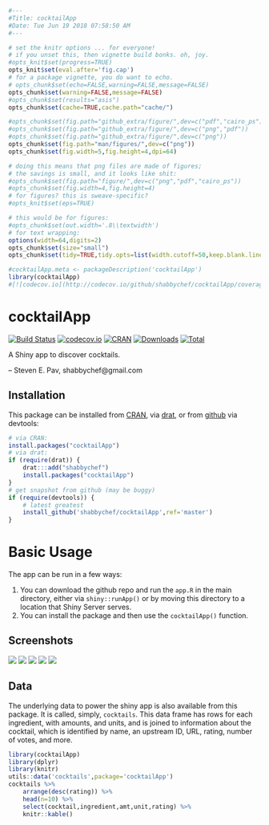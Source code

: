 ```r
#---
#Title: cocktailApp
#Date: Tue Jun 19 2018 07:58:50 AM
#---

# set the knitr options ... for everyone!
# if you unset this, then vignette build bonks. oh, joy.
#opts_knit$set(progress=TRUE)
opts_knit$set(eval.after='fig.cap')
# for a package vignette, you do want to echo.
# opts_chunk$set(echo=FALSE,warning=FALSE,message=FALSE)
opts_chunk$set(warning=FALSE,message=FALSE)
#opts_chunk$set(results="asis")
opts_chunk$set(cache=TRUE,cache.path="cache/")

#opts_chunk$set(fig.path="github_extra/figure/",dev=c("pdf","cairo_ps"))
#opts_chunk$set(fig.path="github_extra/figure/",dev=c("png","pdf"))
#opts_chunk$set(fig.path="github_extra/figure/",dev=c("png"))
opts_chunk$set(fig.path="man/figures/",dev=c("png"))
opts_chunk$set(fig.width=5,fig.height=4,dpi=64)

# doing this means that png files are made of figures;
# the savings is small, and it looks like shit:
#opts_chunk$set(fig.path="figure/",dev=c("png","pdf","cairo_ps"))
#opts_chunk$set(fig.width=4,fig.height=4)
# for figures? this is sweave-specific?
#opts_knit$set(eps=TRUE)

# this would be for figures:
#opts_chunk$set(out.width='.8\\textwidth')
# for text wrapping:
options(width=64,digits=2)
opts_chunk$set(size="small")
opts_chunk$set(tidy=TRUE,tidy.opts=list(width.cutoff=50,keep.blank.line=TRUE))

#cocktailApp.meta <- packageDescription('cocktailApp')
library(cocktailApp)
#[![codecov.io](http://codecov.io/github/shabbychef/cocktailApp/coverage.svg?branch=master)](http://codecov.io/github/shabbychef/cocktailApp?branch=master)
```

# cocktailApp

[![Build Status](https://travis-ci.org/shabbychef/cocktailApp.png)](https://travis-ci.org/shabbychef/cocktailApp)
[![codecov.io](http://codecov.io/github/shabbychef/cocktailApp/coverage.svg?branch=master)](http://codecov.io/github/shabbychef/cocktailApp?branch=master)
[![CRAN](http://www.r-pkg.org/badges/version/cocktailApp)](https://cran.r-project.org/package=cocktailApp)
[![Downloads](http://cranlogs.r-pkg.org/badges/cocktailApp?color=green)](http://www.r-pkg.org/pkg/cocktailApp)
[![Total](http://cranlogs.r-pkg.org/badges/grand-total/cocktailApp?color=green)](http://www.r-pkg.org/pkg/cocktailApp)


A Shiny app to discover cocktails.

-- Steven E. Pav, shabbychef@gmail.com

## Installation

This package can be installed from 
[CRAN](https://cran.r-project.org/package=cocktailApp "CRAN page"),
via [drat](https://github.com/eddelbuettel/drat "drat"), or 
from [github](https://www.github.com/shabbychef/cocktailApp "cocktailApp")
via devtools:

```r
# via CRAN:
install.packages("cocktailApp")
# via drat:
if (require(drat)) {
    drat:::add("shabbychef")
    install.packages("cocktailApp")
}
# get snapshot from github (may be buggy)
if (require(devtools)) {
	# latest greatest
	install_github('shabbychef/cocktailApp',ref='master')
}
```

# Basic Usage

The app can be run in a few ways: 

1. You can download the github repo and run the `app.R` in the main directory,
	 either via `shiny::runApp()` or by moving this directory to a location that
	 Shiny Server serves.
1. You can install the package and then use the `cocktailApp()` function.

## Screenshots

![](man/figures/Screenshot-mainpage.png)
![](man/figures/Screenshot-ingredients.png)
![](man/figures/Screenshot-hobsons.png)
![](man/figures/Screenshot-ternary.png)
![](man/figures/Screenshot-barplot.png)

## Data

The underlying data to power the shiny app is also available from this package.
It is called, simply, `cocktails`. This data frame has rows for each
ingredient, with amounts, and units, and is joined to information about the
cocktail, which is identified by name, an upstream ID, URL, rating, number of
votes, and more.


```r
library(cocktailApp)
library(dplyr)
library(knitr)
utils::data('cocktails',package='cocktailApp')
cocktails %>%
	arrange(desc(rating)) %>%
	head(n=10) %>%
	select(cocktail,ingredient,amt,unit,rating) %>%
	knitr::kable()
```


